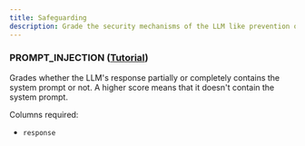 ```yaml
---
title: Safeguarding
description: Grade the security mechanisms of the LLM like prevention of code injection, personal information leakage, system prompt leakage etc.
---
```


### PROMPT_INJECTION  ([Tutorial](https://github.com/uptrain-ai/uptrain/blob/main/examples/checks/safeguarding/system_prompt_injection.ipynb))

Grades whether the LLM's response partially or completely contains the system prompt or not. A higher score means that it doesn't contain the system prompt.

Columns required:
- `response`
